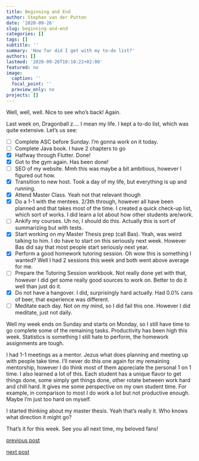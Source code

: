 ```yaml
---
title: Beginning and End
author: Stephan van der Putten
date: '2020-09-26'
slug: beginning-and-end
categories: []
tags: []
subtitle: ''
summary: 'How far did I get with my to-do list?'
authors: []
lastmod: '2020-09-26T10:10:22+02:00'
featured: no
image:
  caption: ''
  focal_point: ''
  preview_only: no
projects: []
---
```


Well, well, well. Nice to see who's back! Again.

Last week on, Dragonball z.... I mean my life. I kept a to-do list, which was quite extensive. Let's us see:

- [ ] Complete ASC before Sunday.
I'm gonna work on it today.
- [ ] Complete Java book.
I have 2 chapters to go
- [x] Halfway through Flutter.
Done!
- [x] Got to the gym again.
Has been done!
- [ ] SEO of my website.
Mmh this was maybe a bit ambitious, however I figured out how.
- [x] Transition to new host.
Took a day of my life, but everything is up and running.
- [x] Attend Master Class.
Yeah not that relevant though
- [x] Do a 1-1 with the mentees.
2/3th through, however all have been planned and that takes most of the time. I created a quick check-up list, which sort of works. I did learn a lot about how other students are/work.
- [ ] Ankify my courses.
Uh no, I should do this. Actually this is sort of summarizing but with tests.
- [x] Start working on my Master Thesis prep (call Bas).
Yeah, was weird talking to him. I do have to start on this seriously next week. However Bas did say that most people start seriously next year.
- [x] Perform a good homework tutoring session.
Oh wow this is something I wanted? Well I had 2 sessions this week and both went above average for me.
- [ ] Prepare the Tutoring Session workbook.
Not really done yet with that, however I did get some really good sources to work on. Better to do it well than just do it.
- [x] Do not have a hangover.
I did, surprisingly hard actually. Had 0.0% cans of beer, that experience was different.
- [ ] Meditate each day.
Not on my mind, so I did fail this one. However I did meditate, just not daily.

Well my week ends on Sunday and starts on Monday, so I still have time to go complete some of the remaining tasks. Productivity has been high this week. Statistics is something I still hate to perform, the homework assignments are tough. 

I had 1-1 meetings as a mentor. Jezus what does planning and meeting up with people take time. I'll never do this one again for my remaining mentorship, however I do think most of them appreciate the personal 1 on 1 time. I also learned a lot of this. Each student has a unique flavor to get things done, some simply get things done, other rotate between work hard and chill hard. It gives me some perspective on my own student time. For example, in comparison to most I do work a lot but not productive enough. Maybe I'm just too hard on myself.

I started thinking about my master thesis. Yeah that's really it. Who knows what direction it might go?

That's it for this week. See you all next time, my beloved fans!

[previous post](/2020/09/21/no-mercy)

[next post](#)
